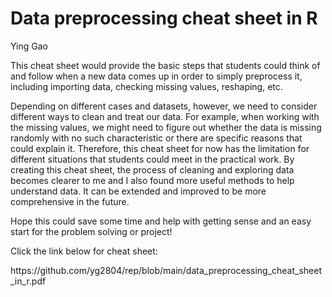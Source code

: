 # Data preprocessing cheat sheet in R

Ying Gao 

This cheat sheet would provide the basic steps that students could think of and follow when a new data comes up in order to simply preprocess it, including importing data, checking missing values, reshaping, etc.

Depending on different cases and datasets, however, we need to consider different ways to clean and treat our data. For example, when working with the missing values, we might need to figure out whether the data is missing randomly with no such characteristic or there are specific reasons that could explain it. Therefore, this cheat sheet for now has the limitation for different situations that students could meet in the practical work. By creating this cheat sheet, the process of cleaning and exploring data becomes clearer to me and I also found more useful methods to help understand data. It can be extended and improved to be more comprehensive in the future.

Hope this could save some time and help with getting sense and an easy start for the problem solving or project!

Click the link below for cheat sheet: 

https://github.com/yg2804/rep/blob/main/data_preprocessing_cheat_sheet_in_r.pdf
